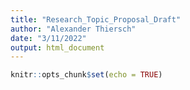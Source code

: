 ```yaml
---
title: "Research_Topic_Proposal_Draft"
author: "Alexander Thiersch"
date: "3/11/2022"
output: html_document
---
```












```r
knitr::opts_chunk$set(echo = TRUE)
```



```r




```


```r


```



